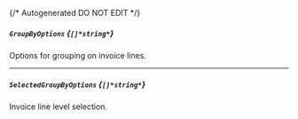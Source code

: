 {/* Autogenerated DO NOT EDIT  */}
##### `GroupByOptions` *{`[]*string*`}*
Options for grouping on invoice lines.

---
##### `SelectedGroupByOptions` *{`[]*string*`}*
Invoice line level selection.


